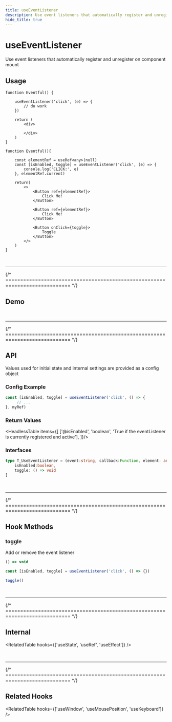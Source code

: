 ```yaml
---
title: useEventListener
description: Use event listeners that automatically register and unregister on component mount
hide_title: true
---
```



<MainText>
<h1>useEventListener</h1>
Use event listeners that automatically register and unregister on component mount
</MainText>




## Usage

<Tabs>

<TabItem value='simple' label='Simple'>

```tsx live
function Eventful() {

    useEventListener('click', (e) => {
        // do work
    })

    return (
        <div>
            
        </div>
    )
}
```

</TabItem>

<TabItem value='advanced' label='Advanced'>

```tsx live
function Eventful(){

    const elementRef = useRef<any>(null)
    const [isEnabled, toggle] = useEventListener('click', (e) => {
        console.log('CLICK:', e)
    }, elementRef.current)

    return(
        <>
            <Button ref={elementRef}>
                Click Me!
            </Button>

            <Button ref={elementRef}>
                Click Me!
            </Button>

            <Button onClick={toggle}>
                Toggle
            </Button>
        </>
    )
}
```

</TabItem>

</Tabs>











<br />
<hr />
{/* ============================================================================ */}

## Demo

<DemoComponent />








<br />
<hr />
{/* ============================================================================ */}


## API 

Values used for initial state and internal settings are provided as a config
object 

### Config Example

```ts
const [isEnabled, toggle] = useEventListener('click', () => {
     // ... 
}, myRef)
```



### Return Values

<HeadlessTable items={[
    ['@isEnabled', 'boolean', 'True if the eventListener is currently registered and active'],
]}/>

### Interfaces

```ts
type T_UseEventListener = (event:string, callback:Function, element: any) => [
    isEnabled:boolean,
    toggle: () => void
]
```




<br />
<hr />
{/* ============================================================================ */}


## Hook Methods

<Card>

### toggle
Add or remove the event listener

```ts
() => void 
```
```ts
const [isEnabled, toggle] = useEventListener('click', () => {})

toggle()
```

</Card>


<br />
<hr />
{/* ============================================================================ */}



## Internal


<RelatedTable hooks={['useState', 'useRef', 'useEffect']} />



<br />
<hr />
{/* ============================================================================ */}



## Related Hooks


<RelatedTable hooks={['useWindow', 'useMousePosition', 'useKeyboard']} />

<!-- ignore-return-values -->
<!-- ignore-hook-methods -->